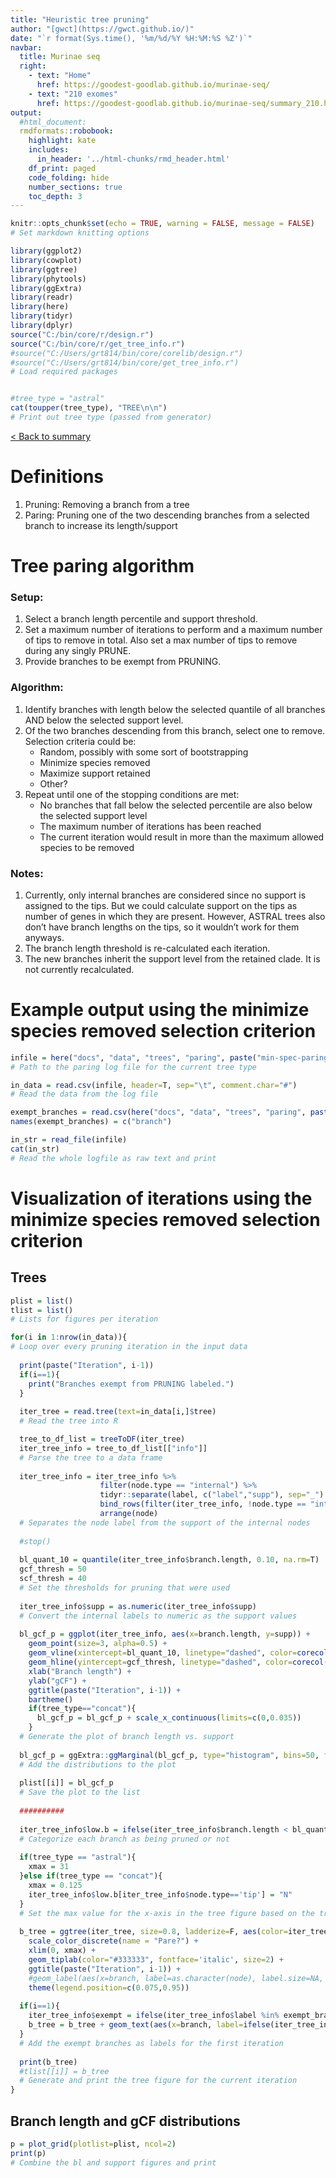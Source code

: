 ```yaml
---
title: "Heuristic tree pruning"
author: "[gwct](https://gwct.github.io/)"
date: "`r format(Sys.time(), '%m/%d/%Y %H:%M:%S %Z')`"
navbar:
  title: Murinae seq
  right:
    - text: "Home"
      href: https://goodest-goodlab.github.io/murinae-seq/
    - text: "210 exomes"
      href: https://goodest-goodlab.github.io/murinae-seq/summary_210.html
output:
  #html_document:
  rmdformats::robobook:
    highlight: kate
    includes:
      in_header: '../html-chunks/rmd_header.html'
    df_print: paged
    code_folding: hide
    number_sections: true
    toc_depth: 3
---
```


```r
knitr::opts_chunk$set(echo = TRUE, warning = FALSE, message = FALSE)
# Set markdown knitting options

library(ggplot2)
library(cowplot)
library(ggtree)
library(phytools)
library(ggExtra)
library(readr)
library(here)
library(tidyr)
library(dplyr)
source("C:/bin/core/r/design.r")
source("C:/bin/core/r/get_tree_info.r")
#source("C:/Users/grt814/bin/core/corelib/design.r")
#source("C:/Users/grt814/bin/core/get_tree_info.r")
# Load required packages


#tree_type = "astral"
cat(toupper(tree_type), "TREE\n\n")
# Print out tree type (passed from generator)
```

[< Back to summary](summary_210.html)

# Definitions

1. Pruning: Removing a branch from a tree
2. Paring: Pruning one of the two descending branches from a selected branch to increase its length/support

# Tree paring algorithm

### Setup: 
1. Select a branch length percentile and support threshold.
2. Set a maximum number of iterations to perform and a maximum number of tips to remove in total. Also set a max number of tips to remove during any singly PRUNE.
3. Provide branches to be exempt from PRUNING.

### Algorithm:
1. Identify branches with length below the selected quantile of all branches AND below the selected support level.
2. Of the two branches descending from this branch, select one to remove. Selection criteria could be: 
   - Random, possibly with some sort of bootstrapping
   - Minimize species removed
   - Maximize support retained
   - Other?
3. Repeat until one of the stopping conditions are met: 
   - No branches that fall below the selected percentile are also below the selected support level
   - The maximum number of iterations has been reached
   - The current iteration would result in more than the maximum allowed species to be removed

### Notes:
1. Currently, only internal branches are considered since no support is assigned to the tips. But we could calculate support on the tips as number of genes in which they are present. However, ASTRAL trees also don't have branch lengths on the tips, so it wouldn't work for them anyways.
2. The branch length threshold is re-calculated each iteration.
3. The new branches inherit the support level from the retained clade. It is not currently recalculated.

# Example output using the minimize species removed selection criterion

```r
infile = here("docs", "data", "trees", "paring", paste("min-spec-paring-", tree_type, "-exempt-2", sep=""), paste("min-spec-paring-", tree_type, "-exempt-2.log", sep=""))
# Path to the paring log file for the current tree type

in_data = read.csv(infile, header=T, sep="\t", comment.char="#")
# Read the data from the log file

exempt_branches = read.csv(here("docs", "data", "trees", "paring", paste(tree_type, "-exempt-branches.txt", sep="")), comment.char="#")
names(exempt_branches) = c("branch")

in_str = read_file(infile)
cat(in_str)
# Read the whole logfile as raw text and print
```


# Visualization of iterations using the minimize species removed selection criterion

## Trees

```r
plist = list()
tlist = list()
# Lists for figures per iteration

for(i in 1:nrow(in_data)){
# Loop over every pruning iteration in the input data
  
  print(paste("Iteration", i-1))
  if(i==1){
    print("Branches exempt from PRUNING labeled.")
  }
  
  iter_tree = read.tree(text=in_data[i,]$tree)
  # Read the tree into R

  tree_to_df_list = treeToDF(iter_tree)
  iter_tree_info = tree_to_df_list[["info"]]
  # Parse the tree to a data frame
  
  iter_tree_info = iter_tree_info %>% 
                    filter(node.type == "internal") %>% 
                    tidyr::separate(label, c("label","supp"), sep="_") %>%
                    bind_rows(filter(iter_tree_info, !node.type == "internal")) %>%
                    arrange(node)
  # Separates the node label from the support of the internal nodes
  
  #stop()
  
  bl_quant_10 = quantile(iter_tree_info$branch.length, 0.10, na.rm=T)
  gcf_thresh = 50
  scf_thresh = 40
  # Set the thresholds for pruning that were used
  
  iter_tree_info$supp = as.numeric(iter_tree_info$supp)
  # Convert the internal labels to numeric as the support values
  
  bl_gcf_p = ggplot(iter_tree_info, aes(x=branch.length, y=supp)) +
    geom_point(size=3, alpha=0.5) +
    geom_vline(xintercept=bl_quant_10, linetype="dashed", color=corecol(numcol=1, offset=6), size=1) +
    geom_hline(yintercept=gcf_thresh, linetype="dashed", color=corecol(numcol=1, offset=6), size=1) +
    xlab("Branch length") + 
    ylab("gCF") + 
    ggtitle(paste("Iteration", i-1)) +
    bartheme()
    if(tree_type=="concat"){
      bl_gcf_p = bl_gcf_p + scale_x_continuous(limits=c(0,0.035))
    }
  # Generate the plot of branch length vs. support
  
  bl_gcf_p = ggExtra::ggMarginal(bl_gcf_p, type="histogram", bins=50, fill=corecol(pal="wilke", numcol=1, offset=4), color="#666666")
  # Add the distributions to the plot
  
  plist[[i]] = bl_gcf_p
  # Save the plot to the list
  
  ##########
  
  iter_tree_info$low.b = ifelse(iter_tree_info$branch.length < bl_quant_10 & iter_tree_info$supp < gcf_thresh, "Y", "N")
  # Categorize each branch as being pruned or not
  
  if(tree_type == "astral"){
    xmax = 31
  }else if(tree_type == "concat"){
    xmax = 0.125
    iter_tree_info$low.b[iter_tree_info$node.type=='tip'] = "N"
  }
  # Set the max value for the x-axis in the tree figure based on the tree type
  
  b_tree = ggtree(iter_tree, size=0.8, ladderize=F, aes(color=iter_tree_info$low.b)) +
    scale_color_discrete(name = "Pare?") +
    xlim(0, xmax) +
    geom_tiplab(color="#333333", fontface='italic', size=2) +
    ggtitle(paste("Iteration", i-1)) +
    #geom_label(aes(x=branch, label=as.character(node), label.size=NA, fill="white")) +
    theme(legend.position=c(0.075,0.95))
  
  if(i==1){
    iter_tree_info$exempt = ifelse(iter_tree_info$label %in% exempt_branches$branch, "Y", "N")
    b_tree = b_tree + geom_text(aes(x=branch, label=ifelse(iter_tree_info$label %in% exempt_branches$branch, as.character(iter_tree_info$label), "")), size=2, vjust=-0.3, show.legend=F)
  }
  # Add the exempt branches as labels for the first iteration
  
  print(b_tree)
  #tlist[[i]] = b_tree
  # Generate and print the tree figure for the current iteration
}

```

## Branch length and gCF distributions

```r

p = plot_grid(plotlist=plist, ncol=2)
print(p)
# Combine the bl and support figures and print

```






<!-- # Full coding species tree -->

<!-- ```{r read, out.width="100%", fig.align = "center", warning=FALSE} -->
<!-- tree_type = "concat" -->
<!-- save_tree_fig = F -->

<!-- if(tree_type == "astral"){ -->
<!--   cat("188 species.\n11,775 coding loci.\nGene trees inferred with IQtree.\nSpecies tree inferred with ASTRAL (no branch lengths shown).\n") -->
<!-- }else if(tree_type == "concat"){ -->
<!--   cat("188 species.\n11,775 coding loci.\nGene trees inferred with IQtree.\nSpecies tree inferred by concatenation of all loci with IQtree.\n") -->
<!-- } -->

<!-- tree_file = "../../data/trees/full_coding_iqtree_astral.cf.rooted.tree" -->
<!-- astral_tree = read.tree(tree_file) -->

<!-- tree_to_df_list = treeToDF(astral_tree) -->
<!-- tree_info_astral = tree_to_df_list[["info"]] -->
<!-- #tree_info_astral = treeToDF(astral_tree) -->
<!-- tree_info_astral = tree_info_astral %>% separate(label, c("astral", "gcf", "scf"), sep="/", remove=F) -->
<!-- tree_info_astral$astral[tree_info_astral$node.type=="tip"] = NA -->
<!-- tree_info_astral$astral = as.numeric(tree_info_astral$astral) -->
<!-- tree_info_astral$gcf = as.numeric(tree_info_astral$gcf) -->
<!-- tree_info_astral$scf = as.numeric(tree_info_astral$scf) -->

<!-- # Read astral tree data -->

<!-- concat_file = "../../data/trees/full_coding_iqtree_concat.cf.rooted.tree" -->
<!-- concat_tree = read.tree(concat_file) -->

<!-- tree_to_df_list = treeToDF(concat_tree) -->
<!-- tree_info_concat = tree_to_df_list[["info"]] -->
<!-- #tree_info_concat = treeToDF(concat_tree) -->
<!-- tree_info_concat = tree_info_concat %>% separate(label, c("bootstrap", "gcf", "scf"), sep="/", remove=F) -->
<!-- tree_info_concat$bootstrap[tree_info_concat$node.type=="tip"] = NA -->
<!-- tree_info_concat$bootstrap = as.numeric(tree_info_concat$bootstrap) -->
<!-- tree_info_concat$gcf = as.numeric(tree_info_concat$gcf) -->
<!-- tree_info_concat$scf = as.numeric(tree_info_concat$scf) -->
<!-- # Read concat tree data -->

<!-- rf = RF.dist(concat_tree, astral_tree) -->
<!-- nrf = RF.dist(concat_tree, astral_tree, normalize=T) -->

<!-- #treecomp = comparePhylo(concat_tree, astral_tree, plot=T) -->
<!-- # Stores node ids of common clades between trees! -->

<!-- #write.csv(tree_info, "../../data/trees/full-coding-concat-cf-rooted.csv", row.names=F) -->

<!-- if(tree_type == "astral"){ -->
<!--   tree_info = tree_info_astral -->
<!--   rodent_tree = astral_tree -->
<!--   xmax = 31 -->
<!--   iq_tree_labels = "../../data/trees/full_coding_iqtree_astral.cf.branch.rooted" -->
<!--   cf_stat_file = "../../data/trees/full_coding_iqtree_astral.cf.stat" -->
<!--   cf_rep_dir = "../../data/trees/astral-cf-reps/" -->
<!--   delta_outfile = "../../data/trees/astral-delta.tab" -->
<!-- }else if(tree_type == "concat"){ -->
<!--   tree_info = tree_info_concat -->
<!--   rodent_tree = concat_tree -->
<!--   xmax = 0.125 -->
<!--   iq_tree_labels = "../../data/trees/full_coding_iqtree_concat.cf.branch.rooted" -->
<!--   cf_stat_file = "../../data/trees/full_coding_iqtree_concat.cf.stat" -->
<!--   cf_rep_dir = "../../data/trees/concat-cf-reps/" -->
<!--   delta_outfile = "../../data/trees/concat-delta.tab" -->
<!-- } -->

<!-- cf_stats = read.table(cf_stat_file, header=T) -->

<!-- ``` -->

<!-- ```{r match-labels, out.width="100%", fig.align = "center", warning=FALSE} -->
<!-- # The node/branch labels in R and IQtree differ. IQtree uses a nice, logical post-ordering -->
<!-- # of internal nodes while R does something random and assigns labels to tips as well. This  -->
<!-- # chunk matches those up for the delta analysis later -->

<!-- iq_tree = read.tree(iq_tree_labels) -->
<!-- iqtree_to_df_list = treeToDF(iq_tree) -->
<!-- iqtree_info = iqtree_to_df_list[["info"]] -->
<!-- # Read the IQ tree tree with branch labels in and parse with get_tree_info -->

<!-- #node_convert = matchNodes(tree_to_df_list[["labeled.tree"]], iqtree_to_df_list[["labeled.tree"]], method="descendants") -->

<!-- tree_info$iqtree.node = NA -->
<!-- # Add a column to the main tree table about IQ tree labels -->

<!-- for(i in 1:nrow(tree_info)){ -->
<!--   cur_node = tree_info[i,]$node -->
<!--   iqtree_row = subset(iqtree_info, node==cur_node) -->
<!--   iqtree_label = iqtree_row$label -->
<!--   tree_info[i,]$iqtree.node = iqtree_label -->
<!-- } -->
<!-- # For every row in the main tree table, add in the IQ tree node label given that -->
<!-- # we've read the same tree in R and can use the node.labels -->
<!-- ``` -->

<!-- ### Species tree with branches colored by gene concordance factor -->

<!-- ```{r gcf-tree, out.width="100%", fig.align = "center", warning=FALSE, fig.height=16} -->
<!-- h = corecol(numcol=1, pal="wilke", offset=3) -->
<!-- l = corecol(numcol=1, offset=3) -->
<!-- # Colors -->

<!-- gcf_tree = ggtree(rodent_tree, size=0.8, ladderize=F, aes(color=tree_info$gcf)) + -->
<!--   scale_color_continuous(name='gCF', low=l, high=h, limits=c(0,100)) + -->
<!--   xlim(0, xmax) + -->
<!--   geom_tiplab(color="#333333", fontface='italic', size=2) + -->
<!--   #geom_label(aes(x=branch, label=as.character(node), label.size=NA, fill="white")) + -->
<!--   theme(legend.position=c(0.05,0.9)) -->
<!-- print(gcf_tree) -->

<!-- if(save_tree_fig){ -->
<!--   gcf_tree = gcf_tree + geom_text(aes(x=branch, label=ifelse(tree_info$node.type=="internal",as.character(node), ''), label.size=NA, fill="transparent"), size=2, vjust=-0.2) -->
<!--   tree_outfile = paste("../../data/trees/", tree_type, "-gcf-tree.pdf", sep="") -->
<!--   ggsave(tree_outfile, gcf_tree, width=8, height=16, unit="in") -->
<!-- } -->
<!-- # gCF tree -->
<!-- ``` -->

<!-- ### Gene vs site concordance factors colored by branch support -->

<!-- ```{r gcf-scf-supp, out.width="50%", fig.align = "center", warning=FALSE} -->
<!-- h = corecol(numcol=1, pal="wilke", offset=3) -->
<!-- l = corecol(numcol=1, offset=3) -->
<!-- # Colors -->

<!-- if(tree_type == "astral"){ -->
<!--   p = ggplot(tree_info, aes(x=gcf, y=scf, color=astral)) +  -->
<!--     geom_point(size=2, alpha=0.5) + -->
<!--     scale_color_continuous(name='Astral support', low=l, high=h, limits=c(0.8,1)) -->
<!-- }else if(tree_type == "concat"){ -->
<!--   p = ggplot(tree_info, aes(x=gcf, y=scf, color=bootstrap)) +  -->
<!--     geom_point(size=2, alpha=0.5) + -->
<!--     scale_color_continuous(name='Bootstrap', low=l, high=h, limits=c(0,100)) -->
<!-- } -->
<!-- p = p + bartheme() + -->
<!--   theme(legend.title=element_text(size=12)) -->
<!-- print(p) -->
<!-- ``` -->

<!-- ### Concordance factors vs. branch lengths -->

<!-- ```{r bl-v-cf, out.width="75%", fig.align = "center", warning=FALSE, fig.height=4} -->

<!-- bl_quant_10 = quantile(tree_info$branch.length, 0.10, na.rm=T) -->
<!-- gcf_thresh = 25 -->
<!-- scf_thresh = 40 -->
<!-- #gcf_quant_05 = quantile(tree_info$gcf, 0.05, na.rm=T) -->
<!-- #scf_quant_05 = quantile(tree_info$scf, 0.05, na.rm=T) -->

<!-- bl_gcf_p = ggplot(tree_info, aes(x=branch.length, y=gcf)) + -->
<!--   geom_point(size=3, alpha=0.5) + -->
<!--   #geom_text_repel(aes(label=ifelse(avg.ds>0.2|avg.dn>0.01,as.character(node),'')), show_guide=F) + -->
<!--   #geom_smooth(method="lm", se=F, ) + -->
<!--   geom_vline(xintercept=bl_quant_10, linetype="dashed", color=corecol(numcol=1, offset=6), size=1) + -->
<!--   geom_hline(yintercept=gcf_thresh, linetype="dashed", color=corecol(numcol=1, offset=6), size=1) + -->
<!--   xlab("Branch length") +  -->
<!--   ylab("gCF per branch") +  -->
<!--   bartheme() -->
<!--   if(tree_type=="concat"){ -->
<!--     bl_gcf_p = bl_gcf_p + scale_x_continuous(limits=c(0,0.035)) -->
<!--   } -->
<!--   #theme(legend.position="bottom") + -->
<!--   #guides(colour = guide_legend(override.aes = list(alpha = 1))) -->
<!-- bl_gcf_p = ggExtra::ggMarginal(bl_gcf_p, type="histogram", bins=50, fill=corecol(pal="wilke", numcol=1, offset=4), color="#666666") -->

<!-- bl_scf_p = ggplot(tree_info, aes(x=branch.length, y=scf)) + -->
<!--   geom_point(size=3, alpha=0.5) + -->
<!--   #geom_text_repel(aes(label=ifelse(avg.ds>0.2|avg.dn>0.01,as.character(node),'')), show_guide=F) + -->
<!--   #geom_smooth(method="lm", se=F, ) + -->
<!--     geom_vline(xintercept=bl_quant_10, linetype="dashed", color=corecol(numcol=1, offset=6), size=1) + -->
<!--   geom_hline(yintercept=scf_thresh, linetype="dashed", color=corecol(numcol=1, offset=6), size=1) + -->
<!--   xlab("Branch length") +  -->
<!--   ylab("sCF per branch") +  -->
<!--   bartheme() -->
<!--   if(tree_type=="concat"){ -->
<!--     bl_scf_p = bl_scf_p + scale_x_continuous(limits=c(0,0.035)) -->
<!--   } -->
<!--   #theme(legend.position="bottom") + -->
<!--   #guides(colour = guide_legend(override.aes = list(alpha = 1))) -->
<!-- bl_scf_p = ggExtra::ggMarginal(bl_scf_p, type="histogram", bins=50, fill=corecol(pal="wilke", numcol=1, offset=5), color="#666666") -->

<!-- p = plot_grid(bl_gcf_p, bl_scf_p, ncol=2) -->
<!-- print(p) -->

<!-- ``` -->

<!-- # Example: branches to prune -->

<!-- ```{r prune-tree, out.width="100%", fig.align = "center", warning=FALSE, fig.height=16} -->

<!-- #low_b = subset(tree_info, branch.length < bl_quant_05 & gcf < gcf_quant_05) -->

<!-- tree_info$low.b = ifelse(tree_info$branch.length < bl_quant_10 & tree_info$gcf < gcf_thresh, "Y", "N") -->

<!-- h = corecol(numcol=1, pal="wilke", offset=3) -->
<!-- l = corecol(numcol=1, offset=3) -->
<!-- # Colors -->

<!-- b_tree = ggtree(rodent_tree, size=0.8, ladderize=F, aes(color=tree_info$low.b)) + -->
<!--   #scale_color_continuous(name='gCF', low=l, high=h, limits=c(0,100)) + -->
<!--   xlim(0, xmax) + -->
<!--   geom_tiplab(color="#333333", fontface='italic', size=2) + -->
<!--   #geom_label(aes(x=branch, label=as.character(node), label.size=NA, fill="white")) + -->
<!--   theme(legend.position=c(0.05,0.9)) -->
<!-- print(b_tree) -->

<!-- # low b tree -->
<!-- ``` -->

<!-- # Algorithm outline -->

<!-- -1. Somehow need to get branch lengths for the tips in Astral tree... or we just never prune tips? -->

<!-- 0. Compute presence frequency of tip labels as "concordance factor" of tips. -->
<!-- 1. Identify branches with length below some quantile of all branches AND below some threshold of concordance factor -->
<!-- 2. Prune these branches by ... a post-order traversal. When a branch to prune is found, select one of the two lineages descending from it to join with and removing the sub-tree descending from the other lineage. Select the lineage with the most descendants to keep. -->
<!-- 3. Repeat until all branches that fall in the lower quartile of branch length are above the concordance factor threshold. -->